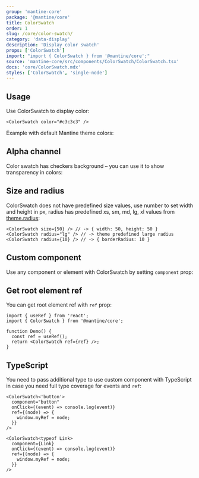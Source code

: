 ```yaml
---
group: 'mantine-core'
package: '@mantine/core'
title: ColorSwatch
order: 1
slug: /core/color-swatch/
category: 'data-display'
description: 'Display color swatch'
props: ['ColorSwatch']
import: "import { ColorSwatch } from '@mantine/core';"
source: 'mantine-core/src/components/ColorSwatch/ColorSwatch.tsx'
docs: 'core/ColorSwatch.mdx'
styles: ['ColorSwatch', 'single-node']
---
```



## Usage

Use ColorSwatch to display color:

```tsx
<ColorSwatch color="#c3c3c3" />
```

Example with default Mantine theme colors:

<Demo data={ColorSwatchDemos.usage} />

## Alpha channel

Color swatch has checkers background – you can use it to show transparency in colors:

<Demo data={ColorSwatchDemos.transparent} />

## Size and radius

ColorSwatch does not have predefined size values, use number to set width and height in px,
radius has predefined xs, sm, md, lg, xl values from [theme.radius](/theming/extend-theme/#spacing-radius-and-shadows):

```tsx
<ColorSwatch size={50} /> // -> { width: 50, height: 50 }
<ColorSwatch radius="lg" /> // -> theme predefined large radius
<ColorSwatch radius={10} /> // -> { borderRadius: 10 }
```

## Custom component

Use any component or element with ColorSwatch by setting `component` prop:

<Demo data={ColorSwatchDemos.component} />

## Get root element ref

You can get root element ref with `ref` prop:

```tsx
import { useRef } from 'react';
import { ColorSwatch } from '@mantine/core';

function Demo() {
  const ref = useRef();
  return <ColorSwatch ref={ref} />;
}
```

## TypeScript

You need to pass additional type to use custom component with TypeScript
in case you need full type coverage for events and `ref`:

```tsx
<ColorSwatch<'button'>
  component="button"
  onClick={(event) => console.log(event)}
  ref={(node) => {
    window.myRef = node;
  }}
/>

<ColorSwatch<typeof Link>
  component={Link}
  onClick={(event) => console.log(event)}
  ref={(node) => {
    window.myRef = node;
  }}
/>
```
